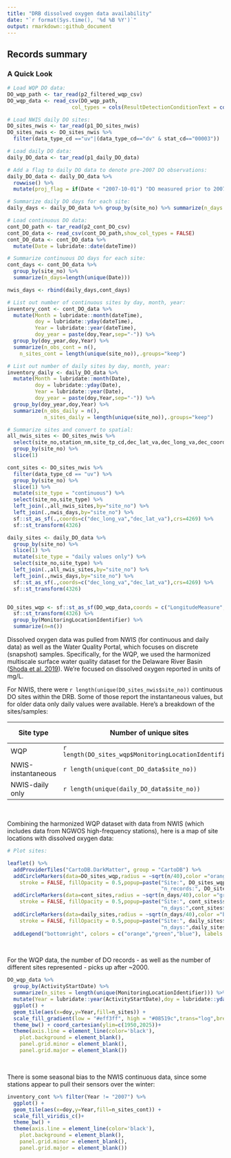 ```yaml
---
title: "DRB dissolved oxygen data availability"
date: "`r format(Sys.time(), '%d %B %Y')`"
output: rmarkdown::github_document
---
```


## Records summary  
  

### A Quick Look

```r

# Load WQP DO data:
DO_wqp_path <- tar_read(p2_filtered_wqp_csv)
DO_wqp_data <- read_csv(DO_wqp_path,
                     col_types = cols(ResultDetectionConditionText = col_character()))

# Load NWIS daily DO sites:
DO_sites_nwis <- tar_read(p1_DO_sites_nwis)
DO_sites_nwis <- DO_sites_nwis %>% 
  filter(data_type_cd =="uv"|(data_type_cd=="dv" & stat_cd=="00003"))

# Load daily DO data:
daily_DO_data <- tar_read(p1_daily_DO_data)

# Add a flag to daily DO data to denote pre-2007 DO observations:
daily_DO_data <- daily_DO_data %>%
  rowwise() %>%
  mutate(proj_flag = if(Date < "2007-10-01") "DO measured prior to 2007-10-01" else "NA")

# Summarize daily DO days for each site:
daily_days <- daily_DO_data %>% group_by(site_no) %>% summarize(n_days = n())

# Load continuous DO data:
cont_DO_path <- tar_read(p2_cont_DO_csv)
cont_DO_data <- read_csv(cont_DO_path,show_col_types = FALSE)
cont_DO_data <- cont_DO_data %>%
  mutate(Date = lubridate::date(dateTime))

# Summarize continuous DO days for each site:
cont_days <- cont_DO_data %>% 
  group_by(site_no) %>% 
  summarize(n_days=length(unique(Date)))

nwis_days <- rbind(daily_days,cont_days)

# List out number of continuous sites by day, month, year:
inventory_cont <- cont_DO_data %>%
  mutate(Month = lubridate::month(dateTime),
         doy = lubridate::yday(dateTime),
         Year = lubridate::year(dateTime),
         doy_year = paste(doy,Year,sep="-")) %>%
  group_by(doy_year,doy,Year) %>%
  summarize(n_obs_cont = n(),
    n_sites_cont = length(unique(site_no)),.groups="keep")

# List out number of daily sites by day, month, year:
inventory_daily <- daily_DO_data %>%
  mutate(Month = lubridate::month(Date),
         doy = lubridate::yday(Date),
         Year = lubridate::year(Date),
         doy_year = paste(doy,Year,sep="-")) %>%
  group_by(doy_year,doy,Year) %>% 
  summarize(n_obs_daily = n(),
            n_sites_daily = length(unique(site_no)),.groups="keep") 

# Summarize sites and convert to spatial:
all_nwis_sites <- DO_sites_nwis %>%
  select(site_no,station_nm,site_tp_cd,dec_lat_va,dec_long_va,dec_coord_datum_cd,parm_cd,stat_cd) %>%
  group_by(site_no) %>%
  slice(1)

cont_sites <- DO_sites_nwis %>%
  filter(data_type_cd == "uv") %>%
  group_by(site_no) %>% 
  slice(1) %>%
  mutate(site_type = "continuous") %>%
  select(site_no,site_type) %>%
  left_join(.,all_nwis_sites,by="site_no") %>%
  left_join(.,nwis_days,by="site_no") %>%
  sf::st_as_sf(.,coords=c("dec_long_va","dec_lat_va"),crs=4269) %>%
  sf::st_transform(4326) 

daily_sites <- daily_DO_data %>%
  group_by(site_no) %>% 
  slice(1) %>%
  mutate(site_type = "daily values only") %>%
  select(site_no,site_type) %>%
  left_join(.,all_nwis_sites,by="site_no") %>%
  left_join(.,nwis_days,by="site_no") %>%
  sf::st_as_sf(.,coords=c("dec_long_va","dec_lat_va"),crs=4269) %>%
  sf::st_transform(4326) 


DO_sites_wqp <- sf::st_as_sf(DO_wqp_data,coords = c("LongitudeMeasure","LatitudeMeasure"),crs=4269) %>% 
  sf::st_transform(4326) %>%
  group_by(MonitoringLocationIdentifier) %>% 
  summarize(n=n())


```

Dissolved oxygen data was pulled from NWIS (for continuous and daily data) as well as the Water Quality Portal, which focuses on discrete (snapshot) samples. Specifically, for the WQP, we used the harmonized multiscale surface water quality dataset for the Delaware River Basin ([Shoda et al. 2019](https://doi.org/10.5066/P9PX8LZO)). We're focused on dissolved oxygen reported in units of mg/L.  

For NWIS, there were `r length(unique(DO_sites_nwis$site_no))` continuous DO sites within the DRB. Some of those report the instantaneous values, but for older data only daily values were available. Here's a breakdown of the sites/samples:



| Site type                          | Number of unique sites                               | Number of samples (WQP) or observation-days (NWIS)   |
| ---------------------------------- | ---------------------------------------------------- | ---------------------------------------------------- |
| WQP                                | `r length(DO_sites_wqp$MonitoringLocationIdentifier)`| `r length(DO_wqp_data$MonitoringLocationIdentifier)` |
| NWIS-instantaneous                 | `r length(unique(cont_DO_data$site_no))`             | `r sum(cont_days$n_days)`                            |
| NWIS-daily only                    | `r length(unique(daily_DO_data$site_no))`            | `r sum(daily_days$n_days)`                           |



<br>  


Combining the harmonized WQP dataset with data from NWIS (which includes data from NGWOS high-frequency stations), here is a map of site locations with dissolved oxygen data:  

```r

# Plot sites:

leaflet() %>%
  addProviderTiles("CartoDB.DarkMatter", group = "CartoDB") %>%
  addCircleMarkers(data=DO_sites_wqp,radius = ~sqrt(n/40),color ="orange",
    stroke = FALSE, fillOpacity = 0.5,popup=paste("Site:", DO_sites_wqp$MonitoringLocationIdentifier,"<br>",
                                                  "n_records:", DO_sites_wqp$n)) %>%
  addCircleMarkers(data=cont_sites,radius = ~sqrt(n_days/40),color ="green",
    stroke = FALSE, fillOpacity = 0.5,popup=paste("Site:", cont_sites$site_no,"<br>",
                                                  "n_days:",cont_sites$n_days)) %>%
  addCircleMarkers(data=daily_sites,radius = ~sqrt(n_days/40),color ="blue",
    stroke = FALSE, fillOpacity = 0.5,popup=paste("Site:", daily_sites$site_no,"<br>",
                                                  "n_days:",daily_sites$n_days)) %>%
  addLegend("bottomright", colors = c("orange","green","blue"), labels = c("WQP snapshot samples","Continuous NWIS sensors","NWIS daily values only")) 


```

<br>  

For the WQP data, the number of DO records - as well as the number of different sites represented - picks up after ~2000.   

```r

DO_wqp_data %>% 
  group_by(ActivityStartDate) %>% 
  summarize(n_sites = length(unique(MonitoringLocationIdentifier))) %>% 
  mutate(Year = lubridate::year(ActivityStartDate),doy = lubridate::yday(ActivityStartDate)) %>% 
  ggplot() +
  geom_tile(aes(x=doy,y=Year,fill=n_sites)) + 
  scale_fill_gradient(low = "#eff3ff", high = "#08519c",trans="log",breaks= c(1,5,50)) + 
  theme_bw() + coord_cartesian(ylim=c(1950,2025))+
  theme(axis.line = element_line(color='black'),
    plot.background = element_blank(),
    panel.grid.minor = element_blank(),
    panel.grid.major = element_blank())

```

<br>

There is some seasonal bias to the NWIS continuous data, since some stations appear to pull their sensors over the winter:  

```r

inventory_cont %>% filter(Year != "2007") %>%
  ggplot() +
  geom_tile(aes(x=doy,y=Year,fill=n_sites_cont)) + 
  scale_fill_viridis_c()+
  theme_bw() + 
  theme(axis.line = element_line(color='black'),
    plot.background = element_blank(),
    panel.grid.minor = element_blank(),
    panel.grid.major = element_blank())


```


<br>  

